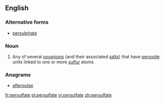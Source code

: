 ==English==

===Alternative forms===
* [[persulphate]]

===Noun===
{{wikipedia}}
{{en-noun}}

# {{label|en|inorganic chemistry}} Any of several [[oxyanion]]s (and their associated [[salt]]s) that have [[peroxide]] units linked to one or more [[sulfur]] atoms

===Anagrams===
* [[afterpulse#English|afterpulse]]

[[fr:persulfate]]
[[pl:persulfate]]
[[vi:persulfate]]
[[zh:persulfate]]